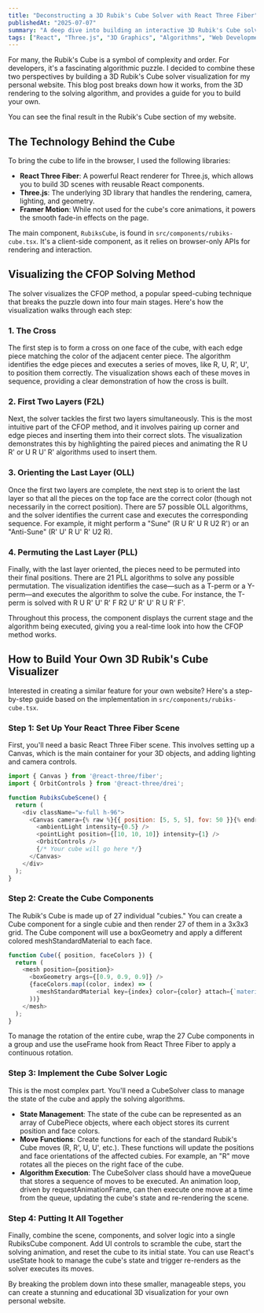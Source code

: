 ---
title: "Deconstructing a 3D Rubik's Cube Solver with React Three Fiber"
publishedAt: "2025-07-07"
summary: "A deep dive into building an interactive 3D Rubik's Cube solver visualization using React Three Fiber, Three.js, and the CFOP solving method."
tags: ["React", "Three.js", "3D Graphics", "Algorithms", "Web Development"]
---

For many, the Rubik's Cube is a symbol of complexity and order. For developers, it's a fascinating algorithmic puzzle. I decided to combine these two perspectives by building a 3D Rubik's Cube solver visualization for my personal website. This blog post breaks down how it works, from the 3D rendering to the solving algorithm, and provides a guide for you to build your own.

You can see the final result in the Rubik's Cube section of my website.

## The Technology Behind the Cube

To bring the cube to life in the browser, I used the following libraries:

- **React Three Fiber**: A powerful React renderer for Three.js, which allows you to build 3D scenes with reusable React components.
- **Three.js**: The underlying 3D library that handles the rendering, camera, lighting, and geometry.
- **Framer Motion**: While not used for the cube's core animations, it powers the smooth fade-in effects on the page.

The main component, `RubiksCube`, is found in `src/components/rubiks-cube.tsx`. It's a client-side component, as it relies on browser-only APIs for rendering and interaction.

## Visualizing the CFOP Solving Method

The solver visualizes the CFOP method, a popular speed-cubing technique that breaks the puzzle down into four main stages. Here's how the visualization walks through each step:

### 1. The Cross

The first step is to form a cross on one face of the cube, with each edge piece matching the color of the adjacent center piece. The algorithm identifies the edge pieces and executes a series of moves, like R, U, R', U', to position them correctly. The visualization shows each of these moves in sequence, providing a clear demonstration of how the cross is built.

### 2. First Two Layers (F2L)

Next, the solver tackles the first two layers simultaneously. This is the most intuitive part of the CFOP method, and it involves pairing up corner and edge pieces and inserting them into their correct slots. The visualization demonstrates this by highlighting the paired pieces and animating the R U R' or U R U' R' algorithms used to insert them.

### 3. Orienting the Last Layer (OLL)

Once the first two layers are complete, the next step is to orient the last layer so that all the pieces on the top face are the correct color (though not necessarily in the correct position). There are 57 possible OLL algorithms, and the solver identifies the current case and executes the corresponding sequence. For example, it might perform a "Sune" (R U R' U R U2 R') or an "Anti-Sune" (R' U' R U' R' U2 R).

### 4. Permuting the Last Layer (PLL)

Finally, with the last layer oriented, the pieces need to be permuted into their final positions. There are 21 PLL algorithms to solve any possible permutation. The visualization identifies the case—such as a T-perm or a Y-perm—and executes the algorithm to solve the cube. For instance, the T-perm is solved with R U R' U' R' F R2 U' R' U' R U R' F'.

Throughout this process, the component displays the current stage and the algorithm being executed, giving you a real-time look into how the CFOP method works.

## How to Build Your Own 3D Rubik's Cube Visualizer

Interested in creating a similar feature for your own website? Here's a step-by-step guide based on the implementation in `src/components/rubiks-cube.tsx`.

### Step 1: Set Up Your React Three Fiber Scene

First, you'll need a basic React Three Fiber scene. This involves setting up a Canvas, which is the main container for your 3D objects, and adding lighting and camera controls.

```javascript
import { Canvas } from '@react-three/fiber';
import { OrbitControls } from '@react-three/drei';

function RubiksCubeScene() {
  return (
    <div className="w-full h-96">
      <Canvas camera={% raw %}{{ position: [5, 5, 5], fov: 50 }}{% endraw %}>
        <ambientLight intensity={0.5} />
        <pointLight position={[10, 10, 10]} intensity={1} />
        <OrbitControls />
        {/* Your cube will go here */}
      </Canvas>
    </div>
  );
}
```

### Step 2: Create the Cube Components

The Rubik's Cube is made up of 27 individual "cubies." You can create a Cube component for a single cubie and then render 27 of them in a 3x3x3 grid. The Cube component will use a boxGeometry and apply a different colored meshStandardMaterial to each face.

```javascript
function Cube({ position, faceColors }) {
  return (
    <mesh position={position}>
      <boxGeometry args={[0.9, 0.9, 0.9]} />
      {faceColors.map((color, index) => (
        <meshStandardMaterial key={index} color={color} attach={`material-${index}`} />
      ))}
    </mesh>
  );
}
```

To manage the rotation of the entire cube, wrap the 27 Cube components in a group and use the useFrame hook from React Three Fiber to apply a continuous rotation.

### Step 3: Implement the Cube Solver Logic

This is the most complex part. You'll need a CubeSolver class to manage the state of the cube and apply the solving algorithms.

- **State Management**: The state of the cube can be represented as an array of CubePiece objects, where each object stores its current position and face colors.
- **Move Functions**: Create functions for each of the standard Rubik's Cube moves (R, R', U, U', etc.). These functions will update the positions and face orientations of the affected cubies. For example, an "R" move rotates all the pieces on the right face of the cube.
- **Algorithm Execution**: The CubeSolver class should have a moveQueue that stores a sequence of moves to be executed. An animation loop, driven by requestAnimationFrame, can then execute one move at a time from the queue, updating the cube's state and re-rendering the scene.

### Step 4: Putting It All Together

Finally, combine the scene, components, and solver logic into a single RubiksCube component. Add UI controls to scramble the cube, start the solving animation, and reset the cube to its initial state. You can use React's useState hook to manage the cube's state and trigger re-renders as the solver executes its moves.

By breaking the problem down into these smaller, manageable steps, you can create a stunning and educational 3D visualization for your own personal website. 